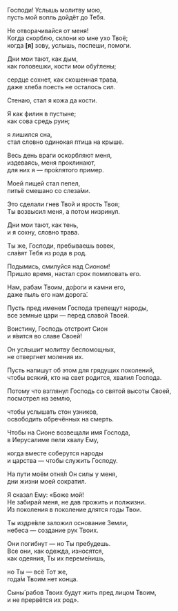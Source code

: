 Господи! Услышь молитву мою,  
пусть мой вопль дойдёт до Тебя.

Не отворачивайся от меня!  
Когда скорблю, склони ко мне ухо Твоё;  
когда **[**я**]** зову, услышь, поспеши, помоги.

Дни мои тают, как дым,  
как головешки, кости мои обу́глены;

сердце сохнет, как скошенная трава,  
даже хлеба поесть не осталось сил.

Стенаю, стал я кожа да кости.

Я как филин в пустыне;  
как сова средь руин;

я лишился сна,  
стал словно одинокая птица на крыше.

Весь день враги оскорбляют меня,  
издеваясь, меня проклинают,  
для них я — про́клятого пример.

Моей пищей стал пепел,  
питьё смешано со слеза́ми.

Это сделали гнев Твой и ярость Твоя;  
Ты возвысил меня, а потом низринул.

Дни мои тают, как тень,  
и я сохну, словно трава.

Ты же, Господи, пребываешь вовек,  
сла́вят Тебя из рода в род.

Подымись, смилуйся над Сионом!  
Пришло время, настал срок помиловать его.

Нам, рабам Твоим, до́роги и камни его,  
даже пыль его нам дорога́.

Пусть пред именем Господа трепещут народы,  
все земные цари — перед славой Твоей.

Воистину, Господь отстроит Сион  
и я́вится во славе Своей!

Он услышит молитву беспомощных,  
не отвергнет моления их.

Пусть напишут об этом для грядущих поколений,  
чтобы всякий, кто на свет родится, хвалил Господа.

Потому что взглянул Господь со святой высоты Своей,  
посмотрел на землю,

чтобы услышать стон узников,  
освободить обречённых на смерть.

Чтобы на Сионе возвещали имя Господа,  
в Иерусалиме пели хвалу Ему,

когда вместе соберутся народы  
и царства — чтобы служить Господу.

На пути моём отня́л Он силы у меня,  
дни жизни моей сократил.

Я сказал Ему: «Боже мой!  
Не забирай меня, не дав прожить и полжизни.  
Из поколения в поколение длятся годы Твои.

Ты издре́вле заложил основание Земли,  
небеса — создание рук Твоих.

Они погибнут — но Ты пребудешь.  
Все они, как одежда, износятся,  
как одеяния, Ты их переме́нишь,

но Ты — всё Тот же,  
года́м Твоим нет конца.

Сыны́ рабов Твоих будут жить пред лицом Твоим,  
и не прервётся их род».
